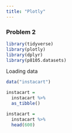 ```yaml
---
title: "Plotly"
---
```


### Problem 2


```r
library(tidyverse)
library(plotly)
library(dplyr)
library(p8105.datasets)
```

Loading data

```r
data("instacart")

instacart = 
  instacart %>% 
  as_tibble()

instacart = 
  instacart %>% 
  head(600)
```


